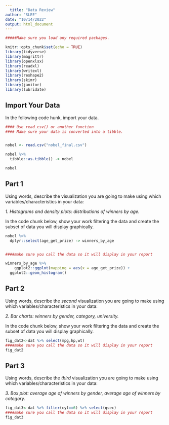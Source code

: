 ```yaml
---
  title: "Data Review"
author: "SLEE"
date: "10/14/2022"
output: html_document
---
```


```r

#####Make sure you load any required packages.

knitr::opts_chunk$set(echo = TRUE)
library(tidyverse)
library(magrittr)
library(openxlsx)
library(readxl)
library(writexl)
library(reshape2)
library(skimr)
library(janitor)
library(lubridate)


```

## Import Your Data

In the following code hunk, import your data.

```r

#### Use read_csv() or another function
#### Make sure your data is converted into a tibble. 


nobel <- read.csv("nobel_final.csv")

nobel %>% 
  tibble::as.tibble() -> nobel

nobel

```

## Part 1

Using words, describe the visualization you are going to make using which variables/characteristics in your data:

*1. Histograms and density plots: distributions of winners by age.*

In the code chunk below, show your work filtering the data and create the subset of data you will display graphically.

```r
nobel %>% 
  dplyr::select(age_get_prize) -> winners_by_age


####make sure you call the data so it will display in your report

winners_by_age %>% 
    ggplot2::ggplot(mapping = aes(x = age_get_prize)) +
  ggplot2::geom_histogram()


```

## Part 2

Using words, describe the *second* visualization you are going to make using which variables/characteristics in your data:

*2. Bar charts: winners by gender, category, university.*

In the code chunk below, show your work filtering the data and create the subset of data you will display graphically.

```r
fig_dat2<-dat %>% select(mpg,hp,wt)
####make sure you call the data so it will display in your report
fig_dat2
```

## Part 3

Using words, describe the *third* visualization you are going to make using which variables/characteristics in your data:

*3. Box plot: average age of winners by gender, average age of winners by category.*

```r
fig_dat3<-dat %>% filter(cyl==6) %>% select(qsec) 
####make sure you call the data so it will display in your report
fig_dat3
```
